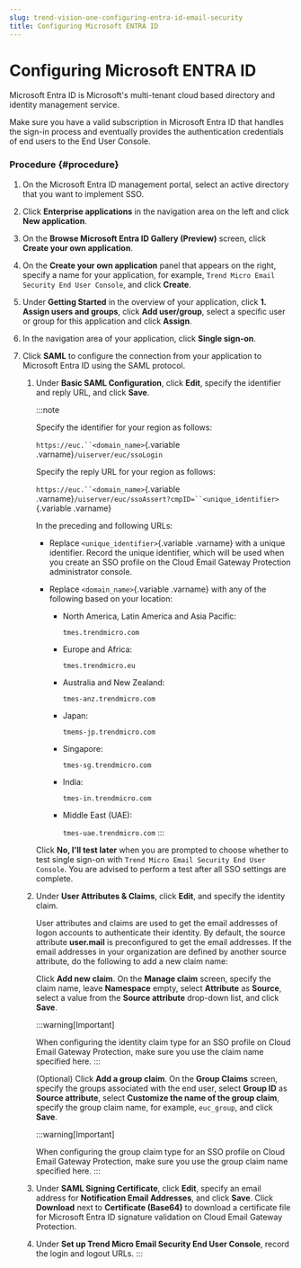 ```yaml
---
slug: trend-vision-one-configuring-entra-id-email-security
title: Configuring Microsoft ENTRA ID
---
```

# Configuring Microsoft ENTRA ID

Microsoft Entra ID is Microsoft's multi-tenant cloud based directory and identity management service.

Make sure you have a valid subscription in Microsoft Entra ID that handles the sign-in process and eventually provides the authentication credentials of end users to the End User Console.

### Procedure {#procedure}

1.  On the Microsoft Entra ID management portal, select an active directory that you want to implement SSO.

2.  Click **Enterprise applications** in the navigation area on the left and click **New application**.

3.  On the **Browse Microsoft Entra ID Gallery (Preview)** screen, click **Create your own application**.

4.  On the **Create your own application** panel that appears on the right, specify a name for your application, for example, `Trend Micro Email Security End User Console`, and click **Create**.

5.  Under **Getting Started** in the overview of your application, click **1. Assign users and groups**, click **Add user/group**, select a specific user or group for this application and click **Assign**.

6.  In the navigation area of your application, click **Single sign-on**.

7.  Click **SAML** to configure the connection from your application to Microsoft Entra ID using the SAML protocol.

    1.  Under **Basic SAML Configuration**, click **Edit**, specify the identifier and reply URL, and click **Save**.

        :::note

        Specify the identifier for your region as follows:

        `https://euc.``<domain_name>`{.variable .varname}`/uiserver/euc/ssoLogin`

        Specify the reply URL for your region as follows:

        `https://euc.``<domain_name>`{.variable .varname}`/uiserver/euc/ssoAssert?cmpID=``<unique_identifier>`{.variable .varname}

        In the preceding and following URLs:

        - Replace `<unique_identifier>`{.variable .varname} with a unique identifier. Record the unique identifier, which will be used when you create an SSO profile on the Cloud Email Gateway Protection administrator console.

        - Replace `<domain_name>`{.variable .varname} with any of the following based on your location:

          - North America, Latin America and Asia Pacific:

            `tmes.trendmicro.com`

          - Europe and Africa:

            `tmes.trendmicro.eu`

          - Australia and New Zealand:

            `tmes-anz.trendmicro.com`

          - Japan:

            `tmems-jp.trendmicro.com`

          - Singapore:

            `tmes-sg.trendmicro.com`

          - India:

            `tmes-in.trendmicro.com`

          - Middle East (UAE):

            `tmes-uae.trendmicro.com`
        :::

        Click **No, I'll test later** when you are prompted to choose whether to test single sign-on with `Trend Micro Email Security End User Console`. You are advised to perform a test after all SSO settings are complete.

    2.  Under **User Attributes & Claims**, click **Edit**, and specify the identity claim.

        User attributes and claims are used to get the email addresses of logon accounts to authenticate their identity. By default, the source attribute **user.mail** is preconfigured to get the email addresses. If the email addresses in your organization are defined by another source attribute, do the following to add a new claim name:

        Click **Add new claim**. On the **Manage claim** screen, specify the claim name, leave **Namespace** empty, select **Attribute** as **Source**, select a value from the **Source attribute** drop-down list, and click **Save**.

        :::warning[Important]

        When configuring the identity claim type for an SSO profile on Cloud Email Gateway Protection, make sure you use the claim name specified here.
        :::

        (Optional) Click **Add a group claim**. On the **Group Claims** screen, specify the groups associated with the end user, select **Group ID** as **Source attribute**, select **Customize the name of the group claim**, specify the group claim name, for example, `euc_group`, and click **Save**.

        :::warning[Important]

        When configuring the group claim type for an SSO profile on Cloud Email Gateway Protection, make sure you use the group claim name specified here.
        :::

    3.  Under **SAML Signing Certificate**, click **Edit**, specify an email address for **Notification Email Addresses**, and click **Save**. Click **Download** next to **Certificate (Base64)** to download a certificate file for Microsoft Entra ID signature validation on Cloud Email Gateway Protection.

    4.  Under **Set up Trend Micro Email Security End User Console**, record the login and logout URLs.
:::
